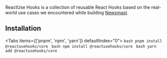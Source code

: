 
ReactUse Hooks is a collection of reusable React Hooks based on the real-world use cases we encountered while building
[Newsmast](https://newsmast.org).

## Installation

<Tabs items={['pnpm', 'npm', 'yarn']} defaultIndex="0">
    <Tab>
        ```bash
        pnpm install @reactusehooks/core
        ```
    </Tab>
    <Tab>
        ```bash
        npm install @reactusehooks/core
        ```
    </Tab>
    <Tab>
        ```bash
        yarn add @reactusehooks/core
        ```
    </Tab>
</Tabs>
